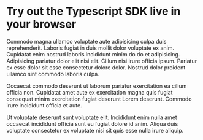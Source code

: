 # Try out the Typescript SDK live in your browser

Commodo magna ullamco voluptate aute adipisicing culpa duis reprehenderit. Laboris fugiat in duis mollit dolor voluptate ex anim. Cupidatat enim nostrud laboris incididunt minim do do et adipisicing. Adipisicing pariatur dolor elit nisi elit. Cillum nisi irure officia ipsum. Pariatur ex esse dolor sit esse consectetur dolore dolor. Nostrud dolor proident ullamco sint commodo laboris culpa.

Occaecat commodo deserunt ut laborum pariatur exercitation ea cillum officia non. Cupidatat amet aute ex exercitation magna quis fugiat consequat minim exercitation fugiat deserunt Lorem deserunt. Commodo irure incididunt officia et aute.

Ut voluptate deserunt sunt voluptate elit. Incididunt enim nulla amet occaecat incididunt officia sunt eu fugiat dolore id anim. Aliqua duis voluptate consectetur ex voluptate nisi sit quis esse nulla irure aliquip.
